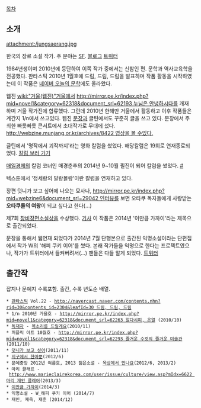 [[목차]]

== 소개 ==
attachment:/jungsaerang.jpg

한국의 장르 소설 작가. 주 분야는 [[SF]]. [http://blog.naver.com/snare 블로그] [https://twitter.com/callmerang 트위터]

1984년생이며 2010년에 등단하여 이쪽 작가 중에서는 신참인 편. 문학과 역사교육학을 전공했다. 판타스틱 2010년 1월호에 드림, 드림, 드림을 발표하며 작품 활동을 시작하였는데 이 작품은 [http://navercast.naver.com/contents.nhn?rid=30&contents_id=2304&leafId=30 네이버 오늘의 문학]에도 올라왔다.

웹진 [[wiki:"거울(웹진)"거울]]에서 [[http://mirror.pe.kr/index.php?mid=novel1&category=62318&document_srl=62193 누님은 안녕하시다]]를 개재하며 거울 작가진에 합류했다. 그런데 2010년 한해만 거울에서 활동하고 이후 작품들은 계간지 1/n에서 쓰고있다. 웹진 [[문장]]과 글틴에서도 꾸준히 글을 쓰고 있다. 문장에서 주최한 빠릇빠릇 콘서트에서 초대작가로 무대에 섰다. [[http://webzine.munjang.or.kr/archives/8422 영상을 볼 수있다.]]

글틴에서 '명작에서 괴작까지'라는 영화 칼럼을 썼었다. 해당칼럼은 19회로 연재종료되었다. [http://teen.munjang.or.kr/?s=%EB%AA%85%EC%9E%91%EC%97%90%EC%84%9C+%EA%B4%B4%EC%9E%91%EA%B9%8C%EC%A7%80 칼럼 보러 가기] 

[[매일경제]]의 칼럼 코너인 매경춘추의 2014년 9~10월 필진이 되어 칼럼을 썼었다. [http://news.naver.com/main/read.nhn?mode=LSD&mid=sec&sid1=110&oid=009&aid=0003292743 #]

텍스툰에서 '정세랑의 말랑몰랑'이란 칼럼을 연재하고 있다.

장편 덧니가 보고 싶어에 나오는 묘사나, [[http://mirror.pe.kr/index.php?mid=webzine6&document_srl=29042 인터뷰]]를 보면 오타쿠 독자들에게 사랑받는 '''오타쿠들의 여왕'''이 되고 싶다고 한다(…) 

제7회 [[창비장편소설상]]을 수상했다. [http://news.ichannela.com/list/3/all/20131105/58704709/2 기사] 이 작품은 2014년 '이만큼 가까이'라는 제목으로 출간되었다.

문장을 통해서 웹연재 되었다가 2014년 7월 단행본으로 출간된 익명소설이라는 단편집에서 작가 W의 '해피 쿠키 이어'를 썼다. 본래 작가들을 익명으로 한다는 프로젝트였으나, 작가가 트위터에서 들켜버려서(…) 팬들은 다들 알게 되었다. [https://twitter.com/callmeRang/status/529188334841495552 트위터]

== 출간작 ==
잡지나 문예지 수록포함. 출간, 수록 년도순 배열. 
 
 * [[판타스틱]] Vol.22 - [[http://navercast.naver.com/contents.nhn?rid=30&contents_id=2304&leafId=30 드림, 드림, 드림]]
 * 1/n 2010년 가을호 - [[http://mirror.pe.kr/index.php?mid=novel1&category=62318&document_srl=62263 알다시피, 은열]] (2010/10)
 * [[독재자]] - [[목소리를 드릴게요]](2010/11)
 * 퍼플릭 아트 10월호 - [[http://mirror.pe.kr/index.php?mid=novel1&category=62318&document_srl=62293 즐거운 수컷의 즐거운 미술관]](2011/10)
 * [[덧니가 보고 싶어]](2011/11) 
 * [[지구에서 한아뿐]](2012/6)
 * 문예중앙 2012년 여름호, 2013 젊은소설 - [[옥상에서 만나요]](2012/6, 2013/2)
 * 마리 끌래르 - [[http://www.marieclairekorea.com/user/issue/culture/view.asp?mIdx=6622 마리 재인 클레어]](2013/3)
 * [[이만큼 가까이]](2014/3)
 * 익명소설 - W_해피 쿠키 이어 (2014/7) 
 * 재인, 재욱, 재훈 (2014/12)
